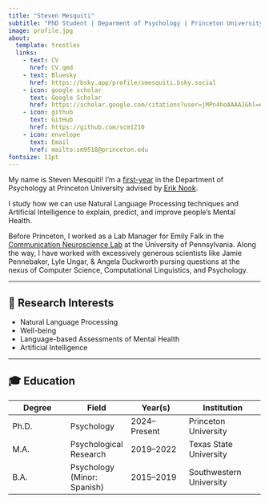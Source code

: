 ```yaml
---
title: "Steven Mesquiti"
subtitle: "PhD Student | Deparment of Psychology | Princeton University"
image: profile.jpg
about:
  template: trestles
  links:
    - text: CV
      href: CV.qmd
    - text: Bluesky
      href: https://bsky.app/profile/smesquiti.bsky.social
    - icon: google scholar
      text: Google Scholar
      href: https://scholar.google.com/citations?user=jMPn4hoAAAAJ&hl=en&inst=10749622055976013885
    - icon: github
      text: GitHub
      href: https://github.com/scm1210
    - icon: envelope
      text: Email
      href: mailto:sm9518@princeton.edu
fontsize: 11pt
---
```


My name is Steven Mesquiti! I'm a [first-year](https://lemolab.princeton.edu/people/steven-mesquiti) in the Department of Psychology at Princeton University advised by [Erik Nook](https://lemolab.princeton.edu/people/erik-c-nook-phd).

I study how we can use Natural Language Processing techniques and Artificial Intelligence to explain, predict, and improve people's Mental Health.

Before Princeton, I worked as a Lab Manager for Emily Falk in the [Communication Neuroscience Lab](https://www.asc.upenn.edu/research/centers/communication-neuroscience-lab) at the University of Pennsylvania. Along the way, I have worked with excessively generous scientists like Jamie Pennebaker, Lyle Ungar, & Angela Duckworth pursing questions at the nexus of Computer Science, Computational Linguistics, and Psychology.

------------------------------------------------------------------------

## 🧠 Research Interests

-   Natural Language Processing
-   Well-being
-   Language-based Assessments of Mental Health
-   Artificial Intelligence

------------------------------------------------------------------------

## 🎓 Education

| Degree | Field                       | Year(s)      | Institution             |
|-----------------|-----------------|-----------------|----------------------|
| Ph.D.  | Psychology                  | 2024–Present | Princeton University    |
| M.A.   | Psychological Research      | 2019–2022    | Texas State University  |
| B.A.   | Psychology (Minor: Spanish) | 2015–2019    | Southwestern University |
